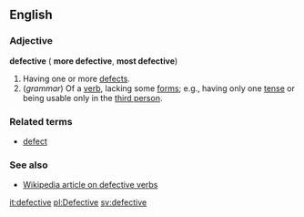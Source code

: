==English==

===Adjective===
'''defective''' ({{superl}} '''more defective''', {{compar}} '''most defective''')

#Having one or more [[defect]]s.
#(''grammar'') Of a [[verb]], lacking some [[form]]s; e.g., having only one [[tense]] or being usable only in the [[third person]].

===Related terms===
*[[defect]]

===See also===
*[[w:defective verb|Wikipedia article on defective verbs]]

[[it:defective]]
[[pl:Defective]]
[[sv:defective]]